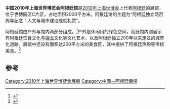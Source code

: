 {{Infobox building
| building_name       = 2010年上海世博会阿根廷馆
| native_building_name= 
| former_names        =
| alternate_names     =
| image               = Argentina Pavilion of Expo 2010.jpg
| caption             = 
| map_type            = 
| altitude            = 
| building_type       = 
| architectural_style = 
| structural_system   = 
| cost                = 
| ren_cost            =
| location            = [[上海|上海]]世博园区C片区
| address             = 
| client              = 
| owner               = 
| current_tenants     = 
| landlord            = 
| coordinates         = 
| start_date          = 
| completion_date     = 
| inauguration_date   =
| renovation_date     = 
| demolition_date     = 
| destruction_date    = 
| height              = 
| diameter            = 
| other_dimensions    = 
| floor_count         = 
| floor_area          = 2000平方米
| main_contractor     = 
| architect           = 
| architecture_firm   = 
| structural_engineer = 
| services_engineer   = 
| civil_engineer      = 
| other_designers     = 
| quantity_surveyor   = 
| awards              = 
| ren_architect       =
| ren_firm            =
| ren_str_engineer    = 
| ren_serv_engineer   = 
| ren_civ_engineer    = 
| ren_oth_designers   = 
| ren_qty_surveyor    = 
| ren_awards          = 
| references          = 
}}
'''中国2010年上海世界博览会阿根廷馆'''是[[2010年上海世博会|2010年上海世博会]]上代表[[阿根廷|阿根廷]]的展馆，位于世博园区C片区，占地面积2000平方米。阿根廷馆的主题为“阿根廷独立两百周年纪念：人文与城市建设成就礼赞”。

阿根廷馆由户外与馆内两部分组成。<ref>{{cite web|url=http://www.expo2010.cn/c/gj_tpl_2100.htm|title=阿根廷馆|publisher=上海世博会官网|accessdate=2010-05-15|deadurl=yes|archiveurl=https://web.archive.org/web/20100523061028/http://www.expo2010.cn/c/gj_tpl_2100.htm|archivedate=2010-05-23}}</ref>户外是休闲用的绿色空间，而展馆内则展示有阿根廷饮食文化与[[探戈|探戈]]文化等文化艺术，以及阿根廷独立200年以来走过的城市化道路。展馆中还设有面积达200平方米的美食区，其中提供了阿根廷热狗等传统美食。<ref>{{cite web|url=http://2010.qq.com/d/gj/1/62/index.shtml|title=阿根廷馆|publisher=腾讯世博|accessdate=2010-05-15|archive-date=2019-01-23|archive-url=https://web.archive.org/web/20190123191701/https://2010.qq.com/d/gj/1/62/index.shtml|dead-url=no}}</ref>

==参考==
{{Commonscat|Argentina Pavilion of Expo 2010|2010年世博会阿根廷馆}}
{{reflist}}

{{Chinese building-stub}}

{{2010年上海世博会展馆}}
[[Category:2010年上海世界博覽會展館|Category:2010年上海世界博覽會展館]]
[[Category:中國－阿根廷關係|Category:中國－阿根廷關係]]